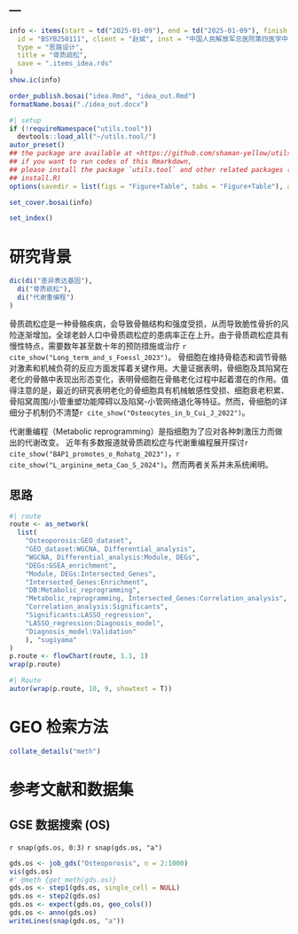 ---
---

```r
info <- items(start = td("2025-01-09"), end = td("2025-01-09"), finish = td("2025-01-10"),
  id = "BSYB250111", client = "赵斌", inst = "中国人民解放军总医院第四医学中心",
  type = "思路设计",
  title = "骨质疏松",
  save = ".items_idea.rds"
)
show.ic(info)

order_publish.bosai("idea.Rmd", "idea_out.Rmd")
formatName.bosai("./idea_out.docx")
```

```r
#| setup
if (!requireNamespace("utils.tool"))
  devtools::load_all("~/utils.tool/")
autor_preset()
## the package are available at <https://github.com/shaman-yellow/utils.tool>
## if you want to run codes of this Rmarkdown,
## please install the package `utils.tool` and other related packages (run
## install.R)
options(savedir = list(figs = "Figure+Table", tabs = "Figure+Table"), autor_asis = F)
```

```r
set_cover.bosai(info)
```

```r
set_index()
```

# 研究背景 {#abstract}

```r
dic(di("差异表达基因"),
  di("骨质疏松"),
  di("代谢重编程")
)
```

骨质疏松症是一种骨骼疾病，会导致骨骼结构和强度受损，从而导致脆性骨折的风险逐渐增加。全球老龄人口中骨质疏松症的患病率正在上升。由于骨质疏松症具有慢性特点，需要数年甚至数十年的预防措施或治疗 `r cite_show("Long_term_and_s_Foessl_2023")`。
骨细胞在维持骨稳态和调节骨骼对激素和机械负荷的反应方面发挥着关键作用。大量证据表明，骨细胞及其陷窝在老化的骨骼中表现出形态变化，表明骨细胞在骨骼老化过程中起着潜在的作用。值得注意的是，最近的研究表明老化的骨细胞具有机械敏感性受损、细胞衰老积累、骨陷窝周围/小管重塑功能障碍以及陷窝-小管网络退化等特征。然而，骨细胞的详细分子机制仍不清楚`r cite_show("Osteocytes_in_b_Cui_J_2022")`。

代谢重编程（Metabolic reprogramming）是指细胞为了应对各种刺激压力而做出的代谢改变。
近年有多数报道就骨质疏松症与代谢重编程展开探讨`r cite_show("BAP1_promotes_o_Rohatg_2023")`，`r cite_show("L_arginine_meta_Cao_S_2024")`。然而两者关系并未系统阐明。

## 思路 {#introduction}

```r
#| route
route <- as_network(
  list(
    "Osteoporosis:GEO_dataset",
    "GEO_dataset:WGCNA, Differential_analysis",
    "WGCNA, Differential_analysis:Module, DEGs",
    "DEGs:GSEA_enrichment",
    "Module, DEGs:Intersected_Genes",
    "Intersected_Genes:Enrichment",
    "DB:Metabolic_reprogramming",
    "Metabolic_reprogramming, Intersected_Genes:Correlation_analysis",
    "Correlation_analysis:Significants",
    "Significants:LASSO_regression",
    "LASSO_regression:Diagnosis_model",
    "Diagnosis_model:Validation"
    ), "sugiyama"
)
p.route <- flowChart(route, 1.1, 1)
wrap(p.route)
```

```r
#| Route
autor(wrap(p.route, 10, 9, showtext = T))
```


# GEO 检索方法

```r
collate_details("meth")
```

# 参考文献和数据集 {#workflow}

## GSE 数据搜索 (OS)

`r snap(gds.os, 0:3)`
`r snap(gds.os, "a")`

```r
gds.os <- job_gds("Osteoporosis", n = 2:1000)
vis(gds.os)
#' @meth {get_meth(gds.os)}
gds.os <- step1(gds.os, single_cell = NULL)
gds.os <- step2(gds.os)
gds.os <- expect(gds.os, geo_cols())
gds.os <- anno(gds.os)
writeLines(snap(gds.os, "a"))
```
